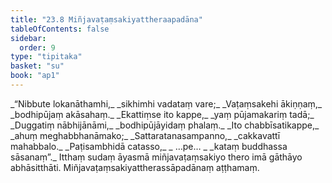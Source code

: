 ```yaml
---
title: "23.8 Miñjavaṭaṃsakiyattheraapadāna"
tableOfContents: false
sidebar:
  order: 9
type: "tipitaka"
basket: "su"
book: "ap1"
---
```



<DynamicBreadcrumb />

<Division number="39" book="ap1">

<Paragraph number="2951" type="verses" book="ap1">
_“Nibbute lokanāthamhi,_  
_sikhimhi vadataṃ vare;_  
_Vaṭaṃsakehi ākiṇṇaṃ,_  
_bodhipūjaṃ akāsahaṃ._  

</Paragraph>

</Division>
<Division number="40" book="ap1">

<Paragraph number="2952" type="verses" book="ap1">
_Ekattiṃse ito kappe,_  
_yaṃ pūjamakariṃ tadā;_  
_Duggatiṃ nābhijānāmi,_  
_bodhipūjāyidaṃ phalaṃ._  

</Paragraph>

</Division>
<Division number="41" book="ap1">

<Paragraph number="2953" type="verses" book="ap1">
_Ito chabbīsatikappe,_  
_ahuṃ meghabbhanāmako;_  
_Sattaratanasampanno,_  
_cakkavattī mahabbalo._  

</Paragraph>

</Division>
<Division number="42" book="ap1">

<Paragraph number="2954" type="verses" book="ap1">
_Paṭisambhidā catasso,_  
_ …pe… _  
_kataṃ buddhassa sāsanaṃ”._  

</Paragraph>

<Paragraph number="2955" book="ap1">
Itthaṃ sudaṃ āyasmā miñjavaṭaṃsakiyo thero imā gāthāyo abhāsitthāti.

</Paragraph>
</Division>

<Paragraph number="2956" type="center" book="ap1">
Miñjavaṭaṃsakiyattherassāpadānaṃ aṭṭhamaṃ.
</Paragraph>